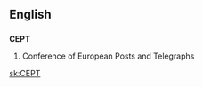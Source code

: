 ==English==

==={{initialism-old|en}}===
'''CEPT'''

# Conference of European Posts and Telegraphs

[[sk:CEPT]]